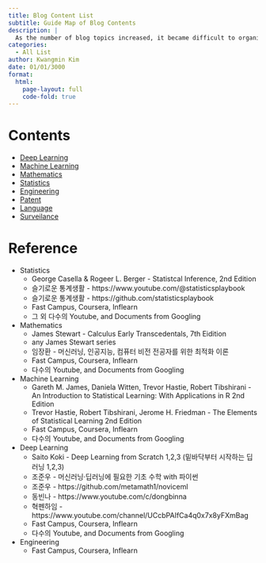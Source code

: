 ```yaml
---
title: Blog Content List
subtitle: Guide Map of Blog Contents 
description: |
  As the number of blog topics increased, it became difficult to organize the contents. In order to increase content accessibility and to look at the relevance of blogs, links to the content list by topic are listed.
categories:
  - All List
author: Kwangmin Kim
date: 01/01/3000
format: 
  html:
    page-layout: full
    code-fold: true
---
```


# Contents

* [Deep Learning](../posts/DL/guide_map/index.qmd)
* [Machine Learning](../posts/ML/guide_map/index.qmd)
* [Mathematics](../posts/Mathmatics/guide_map/index.qmd)
* [Statistics](../posts/statistics/guide_map/index.qmd)
* [Engineering](../posts/Engineering/guide_map/index.qmd)
* [Patent](../posts/Patent/guide_map/index.qmd)
* [Language](../posts/Language/guide_map/index.qmd)
* [Surveilance](../posts/Surveilance/guide_map/index.qmd)

# Reference

* Statistics 
  * George Casella & Rogeer L. Berger - Statistcal Inference, 2nd Edition
  * 슬기로운 통계생활 - https://www.youtube.com/@statisticsplaybook
  * 슬기로운 통계생활 - https://github.com/statisticsplaybook
  * Fast Campus, Coursera, Inflearn
  * 그 외 다수의 Youtube, and Documents from Googling
* Mathematics
  * James Stewart - Calculus Early Transcedentals, 7th Eidition
  * any James Stewart series
  * 임장환 - 머신러닝, 인공지능, 컴퓨터 비전 전공자를 위한 최적화 이론
  * Fast Campus, Coursera, Inflearn
  * 다수의 Youtube, and Documents from Googling
* Machine Learning
  * Gareth M. James, Daniela Witten, Trevor Hastie, Robert Tibshirani - An Introduction to Statistical Learning: With Applications in R 2nd Edition
  * Trevor Hastie, Robert Tibshirani, Jerome H. Friedman - The Elements of Statistical Learning 2nd Edition
  * Fast Campus, Coursera, Inflearn
  * 다수의 Youtube, and Documents from Googling  
* Deep Learning
  * Saito Koki - Deep Learning from Scratch 1,2,3 (밑바닥부터 시작하는 딥러닝 1,2,3)
  * 조준우 - 머신러닝·딥러닝에 필요한 기초 수학 with 파이썬
  * 조준우 - https://github.com/metamath1/noviceml
  * 동빈나 - https://www.youtube.com/c/dongbinna 
  * 혁펜하임 - https://www.youtube.com/channel/UCcbPAIfCa4q0x7x8yFXmBag
  * Fast Campus, Coursera, Inflearn
  * 다수의 Youtube, and Documents from Googling
* Engineering
  * Fast Campus, Coursera, Inflearn